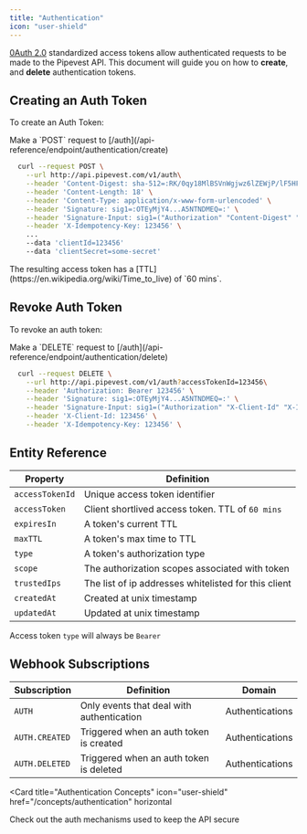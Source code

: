 ```yaml
---
title: "Authentication"
icon: "user-shield"
---
```


[0Auth 2.0](https://oauth.net/2/) standardized access tokens allow authenticated requests to be made to the Pipevest API.
This document will guide you on how to **create**, and **delete** authentication tokens.

## Creating an Auth Token

To create an Auth Token:

<Tip>
  Make a `POST` request to
  [/auth](/api-reference/endpoint/authentication/create)
</Tip>

```bash
  curl --request POST \
    --url http://api.pipevest.com/v1/auth\
    --header 'Content-Digest: sha-512=:RK/0qy18MlBSVnWgjwz6lZEWjP/lF5HF9bvEF8FabDg=:' \
    --header 'Content-Length: 18' \
    --header 'Content-Type: application/x-www-form-urlencoded' \
    --header 'Signature: sig1=:OTEyMjY4...A5NTNDMEQ=:' \
    --header 'Signature-Input: sig1=("Authorization" "Content-Digest" "Content-Length" "Content-Type" "X-Client-Id" "X-Idempotency-Key" "@method" "@target-uri" "@path" "@query");keyid="staging-pipevest-ed25519";created=1732893484;expires=1732893584' \
    --header 'X-Idempotency-Key: 123456' \
    ...
    --data 'clientId=123456'
    --data 'clientSecret=some-secret'
```

<Note>
  The resulting access token has a
  [TTL](https://en.wikipedia.org/wiki/Time_to_live) of `60 mins`.
</Note>

## Revoke Auth Token

To revoke an auth token:

<Tip>
  Make a `DELETE` request to
  [/auth](/api-reference/endpoint/authentication/delete)
</Tip>

```bash
  curl --request DELETE \
    --url http://api.pipevest.com/v1/auth?accessTokenId=123456\
    --header 'Authorization: Bearer 123456' \
    --header 'Signature: sig1=:OTEyMjY4...A5NTNDMEQ=:' \
    --header 'Signature-Input: sig1=("Authorization" "X-Client-Id" "X-Idempotency-Key" "@method" "@target-uri" "@path" "@query");keyid="staging-pipevest-ed25519";created=1732893484;expires=1732893584' \
    --header 'X-Client-Id: 123456' \
    --header 'X-Idempotency-Key: 123456' \
```

## Entity Reference

| Property        | Definition                                           |
| --------------- | ---------------------------------------------------- |
| `accessTokenId` | Unique access token identifier                       |
| `accessToken`   | Client shortlived access token. TTL of `60 mins`     |
| `expiresIn`     | A token's current TTL                                |
| `maxTTL`        | A token's max time to TTL                            |
| `type`          | A token's authorization type                         |
| `scope`         | The authorization scopes associated with token       |
| `trustedIps`    | The list of ip addresses whitelisted for this client |
| `createdAt`     | Created at unix timestamp                            |
| `updatedAt`     | Updated at unix timestamp                            |

<Note> Access token `type` will always be `Bearer`</Note>

## Webhook Subscriptions

| Subscription   | Definition                                | Domain          |
| -------------- | ----------------------------------------- | --------------- |
| `AUTH`         | Only events that deal with authentication | Authentications |
| `AUTH.CREATED` | Triggered when an auth token is created   | Authentications |
| `AUTH.DELETED` | Triggered when an auth token is deleted   | Authentications |

<Card
  title="Authentication Concepts"
  icon="user-shield"
  href="/concepts/authentication"
  horizontal
>
  Check out the auth mechanisms used to keep the API secure
</Card>
